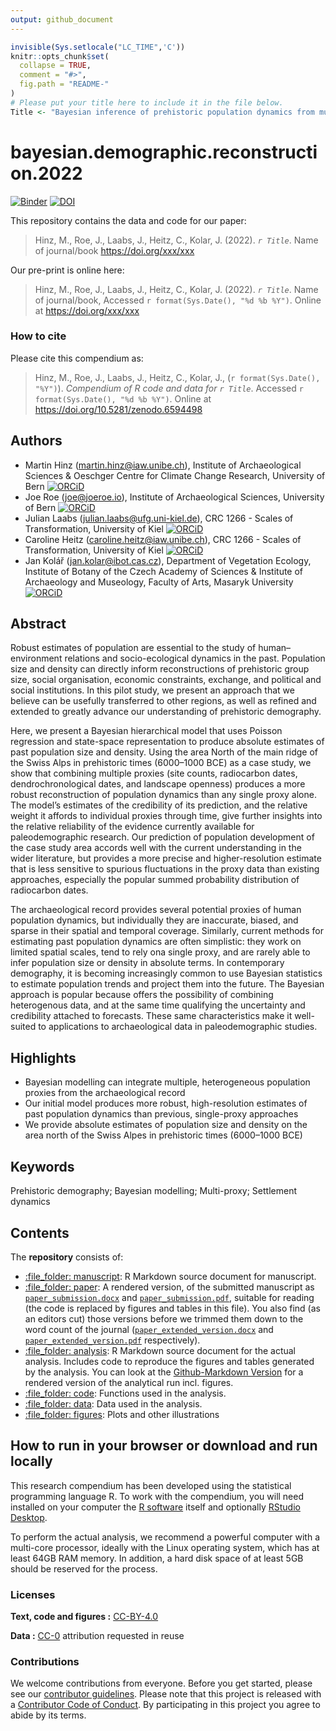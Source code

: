 ```yaml
---
output: github_document
---
```


<!-- README.md is generated from README.Rmd. Please edit that file -->

```r
invisible(Sys.setlocale("LC_TIME",'C'))
knitr::opts_chunk$set(
  collapse = TRUE,
  comment = "#>",
  fig.path = "README-"
)
# Please put your title here to include it in the file below.
Title <- "Bayesian inference of prehistoric population dynamics from multiple proxies: a case study from the North of the Swiss Alps"
```

# bayesian.demographic.reconstruction.2022

[![Binder](https://mybinder.org/badge_logo.svg)](https://mybinder.org/v2/gh/MartinHinz/bayesian.demographic.reconstruction.2022/master?urlpath=rstudio) [![DOI](https://zenodo.org/badge/477622472.svg)](https://zenodo.org/badge/latestdoi/477622472)

This repository contains the data and code for our paper:

> Hinz, M., Roe, J., Laabs, J., Heitz, C., Kolar, J. (2022). _`r Title`_. Name of journal/book <https://doi.org/xxx/xxx>

Our pre-print is online here:

> Hinz, M., Roe, J., Laabs, J., Heitz, C., Kolar, J. (2022). _`r Title`_. Name of journal/book, Accessed `r format(Sys.Date(), "%d %b %Y")`. Online at <https://doi.org/xxx/xxx>

### How to cite

Please cite this compendium as:

> Hinz, M., Roe, J., Laabs, J., Heitz, C., Kolar, J., (`r format(Sys.Date(), "%Y")`). _Compendium of R code and data for `r Title`_. Accessed `r format(Sys.Date(), "%d %b %Y")`. Online at <https://doi.org/10.5281/zenodo.6594498>

## Authors
- Martin Hinz (<martin.hinz@iaw.unibe.ch>), Institute of Archaeological Sciences & Oeschger Centre for Climate Change Research, University of Bern [![ORCiD](https://img.shields.io/badge/ORCiD-0000--0002--9904--6548-green.svg)](http://orcid.org/0000-0002-9904-6548)
- Joe Roe (<joe@joeroe.io>), Institute of Archaeological Sciences, University of Bern [![ORCiD](https://img.shields.io/badge/ORCiD-0000--0002--1011--1244-green.svg)](http://orcid.org/0000-0002-1011-1244)
- Julian Laabs (<julian.laabs@ufg.uni-kiel.de>), CRC 1266 - Scales of Transformation, University of Kiel [![ORCiD](https://img.shields.io/badge/ORCiD-0000--0003--1378--3908-green.svg)](http://orcid.org/0000-0003-1378-3908)
- Caroline Heitz (<caroline.heitz@iaw.unibe.ch>), CRC 1266 - Scales of Transformation, University of Kiel [![ORCiD](https://img.shields.io/badge/ORCiD-0000--0001--7188--6775-green.svg)](http://orcid.org/0000-0001-7188-6775)
- Jan Kolář (<jan.kolar@ibot.cas.cz>), Department of Vegetation Ecology, Institute of Botany of the Czech Academy of Sciences & Institute of Archaeology and Museology, Faculty of Arts, Masaryk University [![ORCiD](https://img.shields.io/badge/ORCiD-0000--0001--8013--6992-green.svg)](http://orcid.org/0000-0001-8013-6992)

## Abstract
Robust estimates of population are essential to the study of human–environment relations and socio-ecological dynamics in the past. Population size and density can directly inform reconstructions of prehistoric group size, social organisation, economic constraints, exchange, and political and social institutions. In this pilot study, we present an approach that we believe can be usefully transferred to other regions, as well as refined and extended to greatly advance our understanding of prehistoric demography.

  Here, we present a Bayesian hierarchical model that uses Poisson regression and state-space representation to produce absolute estimates of past population size and density. Using the  area North of the main ridge of the Swiss Alps in prehistoric times (6000–1000 BCE) as a case study, we show that combining multiple proxies (site counts, radiocarbon dates, dendrochronological dates, and landscape openness) produces a more robust reconstruction of population dynamics than any single proxy alone. The model's estimates of the credibility of its prediction, and the relative weight it affords to individual proxies through time, give further insights into the relative reliability of the evidence currently available for paleodemographic research. Our prediction of population development of the case study area accords well with the current understanding in the wider literature, but provides a more precise and higher-resolution estimate that is less sensitive to spurious fluctuations in the proxy data than existing approaches, especially the popular summed probability distribution of radiocarbon dates.
  
  The archaeological record provides several potential proxies of human population dynamics, but individually they are inaccurate, biased, and sparse in their spatial and temporal coverage. Similarly, current methods for estimating past population dynamics are often simplistic: they work on limited spatial scales, tend to rely ona single proxy, and are rarely able to infer population size or density in absolute terms. In contemporary demography, it is becoming increasingly common to use Bayesian statistics to estimate population trends and project them into the future. The Bayesian approach is popular because offers the possibility of combining heterogenous data, and at the same time qualifying the uncertainty and credibility attached to forecasts. These same characteristics make it well-suited to applications to archaeological data in paleodemographic studies.
  
## Highlights
- Bayesian modelling can integrate multiple, heterogeneous population proxies from the archaeological record
- Our initial model produces more robust, high-resolution estimates of past population dynamics than previous, single-proxy approaches
- We provide absolute estimates of population size and density on the area north of the Swiss Alpes in prehistoric times (6000–1000 BCE)
  
## Keywords
Prehistoric demography; Bayesian modelling; Multi-proxy; Settlement dynamics

## Contents

The **repository** consists of:

  - [:file\_folder: manuscript](/manuscript): R Markdown source document
    for manuscript.
  - [:file\_folder: paper](/paper): A rendered version, of the submitted manuscript as
    [`paper_submission.docx`](/paper/paper_submission.docx) and [`paper_submission.pdf`](/paper/paper_submission.pdf), suitable for reading (the code is replaced by figures
    and tables in this file). You also find (as an editors cut) those versions before we trimmed them down to the word count of the journal ([`paper_extended_version.docx`](/paper/paper_extended_version.docx) and [`paper_extended_version.pdf`](/paper/paper_extended_version.pdf) respectively).
  - [:file\_folder: analysis](/analysis): R Markdown source document
    for the actual analysis. Includes code to reproduce the figures and tables
    generated by the analysis. You can look at the [Github-Markdown Version](/analysis/analysis.md)
    for a rendered version of the analytical run incl. figures.
  - [:file\_folder: code](/code): Functions used in the analysis.
  - [:file\_folder: data](/data): Data used in the analysis.
  - [:file\_folder: figures](/figures): Plots and other illustrations

## How to run in your browser or download and run locally

This research compendium has been developed using the statistical programming
language R. To work with the compendium, you will need
installed on your computer the [R software](https://cloud.r-project.org/)
itself and optionally [RStudio Desktop](https://rstudio.com/products/rstudio/download/).

To perform the actual analysis, we recommend a powerful computer with a
multi-core processor, ideally with the Linux operating system, which has
at least 64GB RAM memory. In addition, a hard disk space of at least 5GB
should be reserved for the process.

### Licenses

**Text, code and figures :**  [CC-BY-4.0](http://creativecommons.org/licenses/by/4.0/)

**Data :** [CC-0](http://creativecommons.org/publicdomain/zero/1.0/) attribution requested in reuse

### Contributions

We welcome contributions from everyone. Before you get started, please see our [contributor guidelines](CONTRIBUTING.md). Please note that this project is released with a [Contributor Code of Conduct](CONDUCT.md). By participating in this project you agree to abide by its terms.

